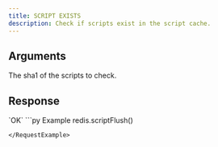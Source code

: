 ```yaml
---
title: SCRIPT EXISTS
description: Check if scripts exist in the script cache.
---
```


## Arguments

<ParamField body="hashes" type="string[]" required>
  The sha1 of the scripts to check.
</ParamField>

## Response

<ResponseField type="str" required>
`OK`
</ResponseField>

<RequestExample>
```py Example
redis.scriptFlush()

```
</RequestExample>

